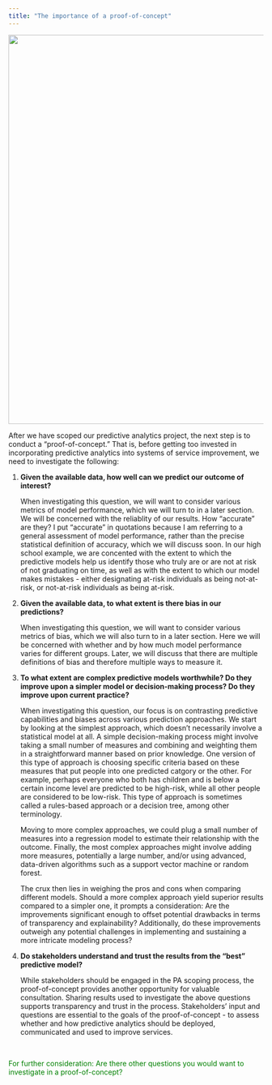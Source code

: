 ```yaml
---
title: "The importance of a proof-of-concept"
---
```

![](images/shutterstock_poc.jpg){fig-align="center" width="8in"}

After we have scoped our predictive analytics project, the next step is to conduct a "proof-of-concept." That is, before getting too invested in incorporating predictive analytics into systems of service improvement, we need to investigate the following:

1.  **Given the available data, how well can we predict our outcome of interest?**

    When investigating this question, we will want to consider various metrics of model performance, which we will turn to in a later section. We will be concerned with the reliablity of our results. How "accurate" are they? I put "accurate" in quotations because I am referring to a general assessment of model performance, rather than the precise statistical definition of accuracy, which we will discuss soon. In our high school example, we are concented with the extent to which the predictive models help us identify those who truly are or are not at risk of not graduating on time, as well as with the extent to which our model makes mistakes - either designating at-risk individuals as being not-at-risk, or not-at-risk individuals as being at-risk.
    

2.  **Given the available data, to what extent is there bias in our predictions?**

    When investigating this question, we will want to consider various metrics of bias, which we will also turn to in a later section. Here we will be concerned with whether and by how much model performance varies for different groups. Later, we will discuss that there are multiple definitions of bias and therefore multiple ways to measure it. 

3.  **To what extent are complex predictive models worthwhile? Do they improve upon a simpler model or decision-making process?  Do they improve upon current practice?**

    When investigating this question, our focus is on contrasting predictive capabilities and biases across various prediction approaches. We start by looking at the simplest approach, which doesn't necessarily involve a statistical model at all. A simple decision-making process might involve taking a small number of measures and combining and weighting them in a straightforward manner based on prior knowledge. One version of this type of approach is choosing specific criteria based on these measures that put people into one predicted catgory or the other. For example, perhaps everyone who both has children and is below a certain income level are predicted to be high-risk, while all other people are considered to be low-risk. This type of approach is sometimes called a rules-based approach or a decision tree, among other terminology.
    
    Moving to more complex approaches, we could plug a small number of measures into a regression model to estimate their relationship with the outcome. Finally, the most complex approaches might involve adding more measures, potentially a large number, and/or using advanced, data-driven algorithms such as a support vector machine or random forest. 
    
    The crux then lies in weighing the pros and cons when comparing different models. Should a more complex approach yield superior results compared to a simpler one, it prompts a consideration: Are the improvements significant enough to offset potential drawbacks in terms of transparency and explainability? Additionally, do these improvements outweigh any potential challenges in implementing and sustaining a more intricate modeling process? 

4.  **Do stakeholders understand and trust the results from the "best" predictive model?**

    While stakeholders should be engaged in the PA scoping process, the proof-of-concept provides another opportunity for valuable consultation. Sharing results used to investigate the above questions supports transparency and trust in the process. Stakeholders' input and questions are essential to the goals of the proof-of-concept - to assess whether and how predictive analytics should be deployed, communicated and used to improve services.  

\

[For further consideration: Are there other questions you would want to investigate in a proof-of-concept?]{style="color:green"}

